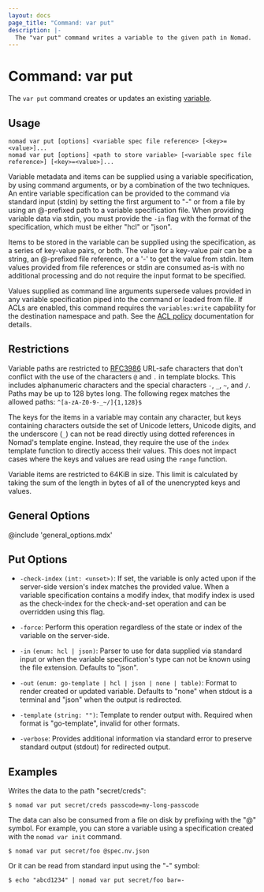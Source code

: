 ```yaml
---
layout: docs
page_title: "Command: var put"
description: |-
  The "var put" command writes a variable to the given path in Nomad.
---
```


# Command: var put

The `var put` command creates or updates an existing [variable][].

## Usage

```plaintext
nomad var put [options] <variable spec file reference> [<key>=<value>]...
nomad var put [options] <path to store variable> [<variable spec file reference>] [<key>=<value>]...
```

Variable metadata and items can be supplied using a variable specification, by
using command arguments, or by a combination of the two techniques. An entire
variable specification can be provided to the command via standard input (stdin)
by setting the first argument to "-" or from a file by using an @-prefixed path
to a variable specification file. When providing variable data via stdin, you
must provide the `-in` flag with the format of the specification, which must be
either "hcl" or "json".

Items to be stored in the variable can be supplied using the specification, as a
series of key-value pairs, or both. The value for a key-value pair can be a
string, an @-prefixed file reference, or a '-' to get the value from stdin. Item
values provided from file references or stdin are consumed as-is with no
additional processing and do not require the input format to be specified.

Values supplied as command line arguments supersede values provided in any
variable specification piped into the command or loaded from file. If ACLs are
enabled, this command requires the `variables:write` capability for the
destination namespace and path. See the [ACL policy][] documentation for
details.

## Restrictions

Variable paths are restricted to [RFC3986][] URL-safe characters that don't
conflict with the use of the characters `@` and `.` in template blocks. This
includes alphanumeric characters and the special characters `-`, `_`, `~`, and
`/`. Paths may be up to 128 bytes long. The following regex matches the allowed
paths: `^[a-zA-Z0-9-_~/]{1,128}$`

The keys for the items in a variable may contain any character, but keys
containing characters outside the set of Unicode letters, Unicode digits, and
the underscore (`_`) can not be read directly using dotted references in Nomad's
template engine. Instead, they require the use of the `index` template function
to directly access their values. This does not impact cases where the keys and
values are read using the `range` function.

Variable items are restricted to 64KiB in size. This limit is calculated by
taking the sum of the length in bytes of all of the unencrypted keys and values.

## General Options

@include 'general_options.mdx'

## Put Options

- `-check-index` `(int: <unset>)`: If set, the variable is only acted upon if
  the server-side version's index matches the provided value. When a variable
  specification contains a modify index, that modify index is used as the
  check-index for the check-and-set operation and can be overridden using this
  flag.

- `-force`: Perform this operation regardless of the state or index of the
  variable on the server-side.

- `-in` `(enum: hcl | json)`: Parser to use for data supplied via standard input
  or when the variable specification's type can not be known using the file
  extension. Defaults to "json".

- `-out` `(enum: go-template | hcl | json | none | table)`: Format to render
  created or updated variable. Defaults to "none" when stdout is a terminal and
  "json" when the output is redirected.

- `-template` `(string: "")`: Template to render output with. Required when
  format is "go-template", invalid for other formats.

- `-verbose`: Provides additional information via standard error to preserve
  standard output (stdout) for redirected output.

## Examples

Writes the data to the path "secret/creds":

```shell-session
$ nomad var put secret/creds passcode=my-long-passcode
```

The data can also be consumed from a file on disk by prefixing with the "@"
symbol. For example, you can store a variable using a specification created with
the `nomad var init` command.

```shell-session
$ nomad var put secret/foo @spec.nv.json
```

Or it can be read from standard input using the "-" symbol:

```shell-session
$ echo "abcd1234" | nomad var put secret/foo bar=-
```


[variable]: /nomad/docs/concepts/variables
[ACL Policy]: /nomad/docs/other-specifications/acl-policy#variables
[RFC3986]: https://www.rfc-editor.org/rfc/rfc3986#section-2
